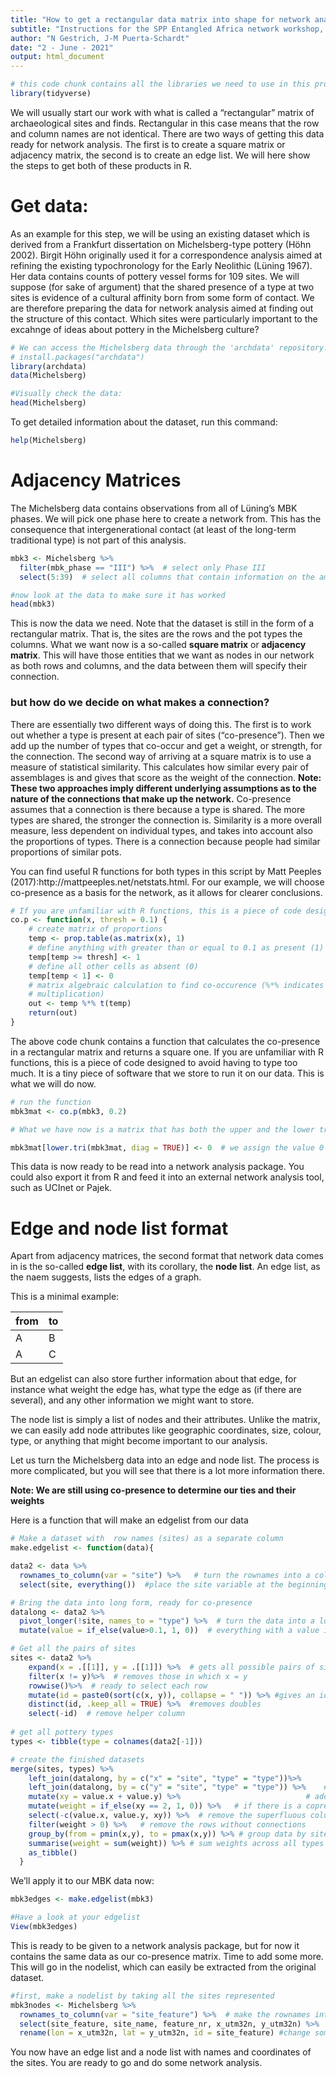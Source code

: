 ```yaml
---
title: "How to get a rectangular data matrix into shape for network analysis"
subtitle: "Instructions for the SPP Entangled Africa network workshop, 11-12 June 2021 "
author: "N Gestrich, J-M Puerta-Schardt"
date: "2 - June - 2021"
output: html_document
---
```

```r
# this code chunk contains all the libraries we need to use in this process. If they are not present, use install.packages("pacakge x") to get them.
library(tidyverse)
```

We will usually start our work with what is called a "rectangular" matrix of archaeological sites and finds. Rectangular in this case means that the row and column names are not identical. There are two ways of getting this data ready for network analysis. The first is to create a square matrix or adjacency matrix, the second is to create an edge list. We will here show the steps to get both of these products in R.

# Get data:

As an example for this step, we will be using an existing dataset which is derived from a Frankfurt dissertation on Michelsberg-type pottery (Höhn 2002). Birgit Höhn originally used it for a correspondence analysis aimed at refining the existing typochronology for the Early Neolithic (Lüning 1967). Her data contains counts of pottery vessel forms for 109 sites.
We will suppose (for sake of argument) that the shared presence of a type at two sites is evidence of a cultural affinity born from some form of contact. We are therefore preparing the data for network analysis aimed at finding out the structure of this contact. Which sites were particularly important to the excahnge of ideas about pottery in the Michelsberg culture?

```r
# We can access the Michelsberg data through the 'archdata' repository. If you do not have this on your R installation yet, run:
# install.packages("archdata")
library(archdata) 
data(Michelsberg)

#Visually check the data:
head(Michelsberg)
```

To get detailed information about the dataset, run this command:
```r
help(Michelsberg)
```

# Adjacency Matrices

The Michelsberg data contains observations from all of Lüning's MBK phases. We will pick one phase here to create a network from. This has the consequence that intergenerational contact (at least of the long-term traditional type) is not part of this analysis.
```r
mbk3 <- Michelsberg %>% 
  filter(mbk_phase == "III") %>%  # select only Phase III
  select(5:39)  # select all columns that contain information on the amount of the different pottery types

#now look at the data to make sure it has worked
head(mbk3)
```
This is now the data we need. Note that the dataset is still in the form of a rectangular matrix. That is, the sites are the rows and the pot types the columns. What we want now is a so-called **square matrix** or **adjacency matrix**. This will have those entities that we want as nodes in our network as both rows and columns, and the data between them will specify their connection.

### but how do we decide on what makes a connection?
There are essentially two different ways of doing this. The first is to work out whether a type is present at each pair of sites ("co-presence"). Then we add up the number of types that co-occur and get a weight, or strength, for the connection. The second way of arriving at a square matrix is to use a measure of statistical similarity. This calculates how similar every pair of assemblages is and gives that score as the weight of the connection. 
**Note: These two approaches imply different underlying assumptions as to the nature of the connections that make up the network.**
Co-presence assumes that a connection is there because a type is shared. The more types are shared, the stronger the connection is. Similarity is a more overall measure, less dependent on individual types, and takes into account also the proportions of types. There is a connection because people had similar proportions of similar pots.

You can find useful R functions for both types in this script by Matt Peeples (2017):http://mattpeeples.net/netstats.html. For our example, we will choose co-presence as a basis for the network, as it allows for clearer conclusions. 
```r
# If you are unfamiliar with R functions, this is a piece of code designed to avoid having to type too much. It is a tiny piece of software that we store to run it on our data.
co.p <- function(x, thresh = 0.1) {
    # create matrix of proportions
    temp <- prop.table(as.matrix(x), 1)
    # define anything with greater than or equal to 0.1 as present (1)
    temp[temp >= thresh] <- 1
    # define all other cells as absent (0)
    temp[temp < 1] <- 0
    # matrix algebraic calculation to find co-occurence (%*% indicates matrix
    # multiplication)
    out <- temp %*% t(temp)
    return(out)
}
```
The above code chunk contains a function that calculates the co-presence in a rectangular matrix and returns a square one. If you are unfamiliar with R functions, this is a piece of code designed to avoid having to type too much. It is a tiny piece of software that we store to run it on our data. This is what we will do now.

```r
# run the function
mbk3mat <- co.p(mbk3, 0.2)

# What we have now is a matrix that has both the upper and the lower triangles. All pairs of sites occur twice. Also present is the diagonal, which now tells us how many types a site shares with itself. This is unneccessary and confuses the network analysis package that we will use later. So we get rid of the duplicates and the diagonal.

mbk3mat[lower.tri(mbk3mat, diag = TRUE)] <- 0  # we assign the value 0 to the the lower triangle including the diagonal. 
```

This data is now ready to be read into a network analysis package. You could also export it from R and feed it into an external network analysis tool, such as UCInet or Pajek.

# Edge and node list format
Apart from adjacency matrices, the second format that network data comes in is the so-called **edge list**, with its corollary, the **node list**. An edge list, as the naem suggests, lists the edges of a graph.

This is a minimal example:

|from | to
|----|-----
|A    | B
|A    | C

But an edgelist can also store further information about that edge, for instance what weight the edge has, what type the edge as (if there are several), and any other information we might want to store.

The node list is simply a list of nodes and their attributes. Unlike the matrix, we can easily add node attributes like geographic coordinates, size, colour, type, or anything that might become important to our analysis.

Let us turn the Michelsberg data into an edge and node list. The process is more complicated, but you will see that there is a lot more information there.

**Note: We are still using co-presence to determine our ties and their weights**

Here is a function that will make an edgelist from our data
```r
# Make a dataset with  row names (sites) as a separate column
make.edgelist <- function(data){

data2 <- data %>% 
  rownames_to_column(var = "site") %>%   # turn the rownames into a column for further processing
  select(site, everything())  #place the site variable at the beginning

# Bring the data into long form, ready for co-presence  
datalong <- data2 %>% 
  pivot_longer(!site, names_to = "type") %>%  # turn the data into a long list
  mutate(value = if_else(value>0.1, 1, 0))  # everything with a value is classed as present (1), otherwise as absent (0)

# Get all the pairs of sites  
sites <- data2 %>%                                                    
    expand(x = .[[1]], y = .[[1]]) %>%  # gets all possible pairs of sites
    filter(x != y)%>%  # removes those in which x = y  
    rowwise()%>%  # ready to select each row
    mutate(id = paste0(sort(c(x, y)), collapse = " ")) %>% #gives an id to every pairing
    distinct(id, .keep_all = TRUE) %>%  #removes doubles 
    select(-id)  # remove helper column
 
# get all pottery types
types <- tibble(type = colnames(data2[-1])) 

# create the finished datasets
merge(sites, types) %>%
    left_join(datalong, by = c("x" = "site", "type" = "type"))%>%
    left_join(datalong, by = c("y" = "site", "type" = "type")) %>%    #merge the data
    mutate(xy = value.x + value.y) %>%                            # add the pairs
    mutate(weight = if_else(xy == 2, 1, 0)) %>%   # if there is a copresence (sum = 2), then a connection is made (1)
    select(-c(value.x, value.y, xy)) %>%  # remove the superfluous columns
    filter(weight > 0) %>%   # remove the rows without connections 
    group_by(from = pmin(x,y), to = pmax(x,y)) %>% # group data by site pairs 
    summarise(weight = sum(weight)) %>% # sum weights across all types
    as_tibble()
  }
```
We'll apply it to our MBK data now:
```r
mbk3edges <- make.edgelist(mbk3)

#Have a look at your edgelist
View(mbk3edges)
```
This is ready to be given to a network analysis package, but for now it contains the same data as our co-presence matrix. Time to add some more. This will go in the nodelist, which can easily be extracted from the original dataset.
```r
#first, make a nodelist by taking all the sites represented
mbk3nodes <- Michelsberg %>% 
  rownames_to_column(var = "site_feature") %>%  # make the rownames into a separate column
  select(site_feature, site_name, feature_nr, x_utm32n, y_utm32n) %>%   # select the columns we want
  rename(lon = x_utm32n, lat = y_utm32n, id = site_feature) #change some of the more unwieldy names
```
You now have an edge list and a node list with names and coordinates of the sites. You are ready to go and do some network analysis.
